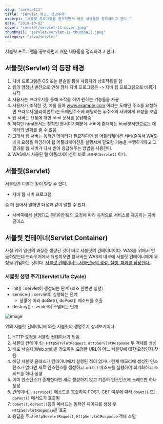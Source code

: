 ```yaml
---
slug: "servlet11"
title: "servlet 복습, 생명주기"
excerpt: "서블릿 프로그램을 공부하면서 배운 내용들을 정리하려고 한다."
date: "2019-10-02"
cover: "servlet/servlet-11-cover.jpeg"
thumbnail: "servlet/servlet-11-thumbnail.jpeg"
category: "java/servlet"
---
```


서블릿 프로그램을 공부하면서 배운 내용들을 정리하려고 한다.

## 서블릿(Servlet) 의 등장 배경
1. 자바 프로그램은 OS 또는 콘솔을 통해 사용자와 상호작용을 함
2. 웹의 엄청난 발전으로 인해 점차 자바 프로그램은 -> 자바 웹 프로그램으로 바뀌기 시작
3. 사용자는 브라우저를 통해 조작을 하여 원하는 기능들을 사용
4. 사용자가 조작한 것, 예를 들어 www.example.com 이라는 도메인 주소를 요청하면 브라우저(클라이언트)는 도메인주소에 해당하는 ip주소의 서버에게 요청을 보냄 
5. 웹 서버는 요청에 대한 html 문서를 응답해줌
6. 하지만 html문서는 정적인 문서이기때문에 서버에 존재하는 html문서만으로는 데이터의 변화를 줄 수 없음
7. 그래서 웹 서버는 동적인 데이터가 필요하다면 웹 어플리케이션 서버(줄여서 WAS)에게 요청을 위임하여 웹 어플리케이션을 실행시켜 필요한 기능을 수행하게하고 그 결과를 웹 서버가 다시 받아 응답해주는 방법을 사용한다.
8. WAS에서 사용된 웹 어플리케이션이 바로 `서블릿(Servlet)` 이다.

## 서블릿(Servlet)
서블릿은 다음과 같이 말할 수 있다.
- 자바 웹 서버 프로그램

좀 더 풀어서 말하면 다음과 같이 말할 수 있다. 
- 서버쪽에서 실행되고 클라이언트의 요청에 따라 동적으로 서비스를 제공하는 자바 클래스

## 서블릿 컨테이너(Servlet Container)
사실 위의 일련의 과정중 생량된 것이 바로 서블릿의 컨테이너이다. WAS를 위에서 언급하였는데 브라우저에서 요청이오면 웹서버는 WAS의 내부에 서블릿 컨테이너에게 요청을 위임하는 것이다. <U>서블릿 컨테이너는 서블릿들의 생성, 실행, 파괴를 담당한다.</U> 

### 서블릿 생명 주기(Servlet Life Cycle)
- init() : servlet이 생성되는 단계 (최초 한번만 실행)
- service() : servlet이 실행되는 단계
    - 상황에 따라 doGet(), doPost() 메소드를 호출
- destroy() : servlet이 소멸되는 단계

![image](https://t1.daumcdn.net/cfile/tistory/995D5E435C56BC4914)

위의 서블릿 컨테이너에 의한 서블릿의 생명주기 상세보기이다.
1. HTTP 요청을 서블릿 컨테이너가 받음
2. 서블릿 컨테이너는 `HttpServletRequest`, `HttpServletResponse` 두 객체를 생성
3. 배포 서술자(Web.xml)을 참고하여 요청한 URL이 어느 서블릿에 대한 요청인지 찾음
4. 해당 서블릿 클래스가 컨테이너에서 실행된 적이 없거나 현재 메모리에 생성된 인스턴스가 없다면 새로 인스턴스를 생성하고 `init()` 메소드를 실행하여 최기화하고 스레드를 하나 생성
5. 이미 인스턴스가 존재한다면 새로 생성하지 않고 기존의 인스턴스에 스레드만 하나 생성  
6. 컨테이너는 `service()` 메소드를 호출하여 POST, GET 여부에 따라 `doGet()` 또는 `doPost()` 메서드가 호출됨
7. `doGet()`, `doPost()`등의 메서드는 동적인 페이지를 생성 후 `HttpServletResponse`을 호출
8. 응답을 주고 `HttpServletRequest`, `HttpServletResponse` 객체 소멸